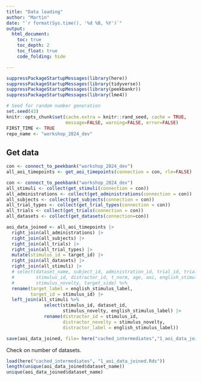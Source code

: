 ```yaml
---
title: "Data loading"
author: "Martin"
date: "`r format(Sys.time(), '%d %B, %Y')`"
output: 
  html_document:
    toc: true
    toc_depth: 2
    toc_float: true
    code_folding: hide

---
```


```r
suppressPackageStartupMessages(library(here))
suppressPackageStartupMessages(library(tidyverse))
suppressPackageStartupMessages(library(peekbankr))
suppressPackageStartupMessages(library(lme4))

# Seed for random number generation
set.seed(43)
knitr::opts_chunk$set(cache.extra = knitr::rand_seed, cache = TRUE, 
                      message=FALSE, warning=FALSE, error=FALSE)
FIRST_TIME <- TRUE
repo_name <- "workshop_2024_dev"
```

## Get data

```r
con <- connect_to_peekbank("workshop_2024_dev")
all_aoi_timepoints <- get_aoi_timepoints(connection = con, rle=FALSE)

con <- connect_to_peekbank("workshop_2024_dev")
all_stimuli <- collect(get_stimuli(connection = con))
all_administrations <- collect(get_administrations(connection = con))
all_subjects <- collect(get_subjects(connection = con))
all_trial_types <- collect(get_trial_types(connection = con))
all_trials <- collect(get_trials(connection = con))
all_datasets <- collect(get_datasets(connection=con))

aoi_data_joined <- all_aoi_timepoints |>
  right_join(all_administrations) |>
  right_join(all_subjects) |>
  right_join(all_trials) |>
  right_join(all_trial_types) |>
  mutate(stimulus_id = target_id) |>
  right_join(all_datasets) |> 
  right_join(all_stimuli) |>
  # select(dataset_name, subject_id, administration_id, trial_id, trial_order, dataset_id, 
  #        stimulus_id, distractor_id, t_norm, age, aoi, english_stimulus_label, 
  #        stimulus_novelty, target_side) %>%
  rename(target_label = english_stimulus_label, 
         target_id = stimulus_id) |> 
  left_join(all_stimuli %>%
              select(stimulus_id, dataset_id, 
                     stimulus_novelty, english_stimulus_label) |> 
              rename(distractor_id = stimulus_id, 
                     distractor_novelty = stimulus_novelty,
                     distractor_label = english_stimulus_label))

save(aoi_data_joined, file= here("cached_intermediates","1_aoi_data_joined.Rds"))
```

Check on number of datasets. 

```r
load(here("cached_intermediates", "1_aoi_data_joined.Rds"))
length(unique(aoi_data_joined$dataset_name))
unique(aoi_data_joined$dataset_name)
```
